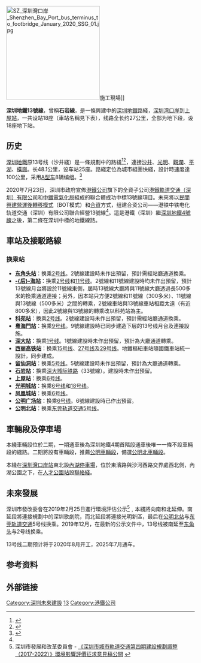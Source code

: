 {{noteTA
|G1 = Transport
|G2 = Unit
}}
{{SZ Future infrastructure}}
{{Infobox rail line
| name        = 深圳地鐵13號線
| other_name = 石岩線
| logo        = ShenzhenMetroLine13.svg
| logo_width  = 100px
| color       = {{深圳地铁色彩|13号线}}
| image       = 
| image_width = 
| image_alt   =
| caption     = 
| type        = [[城市軌道交通|城市軌道交通]]
| system      = [[深圳地鐵|深圳地鐵]]
| status      = 興建中，预计2023年年底通车
| locale     = {{CHN}}[[廣東省|廣東省]][[深圳市|深圳市]]
| start       = [[深圳湾口岸站|深圳湾口岸站]]（未来发展：[[东角头站|东角头站]]）
| end         = [[上屋站|上屋站]]（未来发展：[[公明北站|公明北站]]）
| stations    = 
| routes      = 1
| daily_ridership = 
| depot       = [[內湖停車場|內湖停車場]]、[[公明车辆段|公明车辆段]]
| stock       =
| open        = 
| close       = 
| owner       = 港铁中铁电化轨道交通（深圳）有限公司 <ref name="#1">{{Cite web |url= https://www.chinabidding.com/en/detail/245432854-BidResult.html |title= 深圳市轨道交通13号线PPP项目预中标结果和合同公示 |publisher= 机电产品招标投标电子交易平台 |work= www.chinabidding.com/en |accessdate= 2020-07-23 |archive-date= 2020-11-18 |archive-url= https://web.archive.org/web/20201118085056/https://www.chinabidding.com/en/detail/245432854-BidResult.html |dead-url= no }}</ref>
| operator    = [[港鐵軌道交通（深圳）有限公司|港鐵軌道交通（深圳）有限公司]]
| character   = 
| linelength  = 
| tracklength = 
| tracks = 2條
| gauge       = 1435[[毫米|毫米]]（[[標準軌|標準軌]]）
| electrification = 
| speed       = 
| elevation   = 
| website     =
| map         = {{深圳地鐵RDT/13}}
| map_state   = collapsed
}}
[[File:SZ_深圳灣口岸_Shenzhen_Bay_Port_bus_terminus_to_footbridge_January_2020_SSG_01.jpg|250px]]施工現場]]

'''深圳地鐵13號線'''，曾稱'''石岩線'''，是一條興建中的[[深圳地鐵|深圳地鐵]]路綫，[[深圳湾口岸|深圳湾口岸]]到[[上屋站|上屋站]]，一共设站18座（車站名稱見下表），线路全长约27公里，全部为地下段，设18座地下站。

== 历史 ==
[[深圳地鐵|深圳地鐵]]原13号线（沙井綫）是一條規劃中的路綫<ref>{{cite web |url=http://www.szpl.gov.cn/main/zsgg/200802210216544.shtml |title=轨道线网规划方案 |publisher=深圳市规划局 |work=2008-02-21 |accessdate=2014-02-10  |archiveurl=https://www.webcitation.org/6CYre7V18?url=http://www.szpl.gov.cn/main/zsgg/200802210216544.shtml |archivedate=2012-11-30 |deadurl=yes }}</ref><ref>{{cite news | url=http://jb.sznews.com/html/2012-11/20/content_2283077.htm | title=《深圳市轨道交通规划（修编）》公示，新增4条地铁线 | work=晶报 | date=2012-11-20 | accessdate=2014-02-10 | deadurl=yes | archiveurl=https://web.archive.org/web/20140222041843/http://jb.sznews.com/html/2012-11/20/content_2283077.htm | archivedate=2014年2月22日 | df= }}</ref>，連接[[沙井街道_(深圳市)|沙井]]、[[光明街道_(深圳市)|光明]]、[[觀瀾街道|觀瀾]]、[[平湖街道_(深圳市)|平湖]]、[[橫崗街道|橫崗]]。长48.1公里，设车站25座。路綫定位為城市組團快綫，設計時速度達100公里，采用[[A型车|A型车]]8辆编组。<ref>{{Cite web|url=http://www.ndrc.gov.cn/zcfb/zcfbghwb/201707/W020170712339982329520.pdf|accessdate=2018-12-28|work=www.ndrc.gov.cn|title=存档副本|archive-date=2018-07-12|archive-url=https://web.archive.org/web/20180712231735/http://www.ndrc.gov.cn/zcfb/zcfbghwb/201707/W020170712339982329520.pdf|dead-url=no}}</ref>

2020年7月23日，深圳市政府宣佈[[港鐵公司|港鐵公司]]旗下的全資子公司[[港鐵軌道交通（深圳）有限公司|港鐵軌道交通（深圳）有限公司]]和[[中鐵電氣化局|中鐵電氣化局]]組成的聯合體成功中標13號線項目。未來將以[[民間興建營運後轉移模式|民間興建營運後轉移模式]]（BOT模式）和[[合資|合資]]方式，组建合资公司——港铁中铁电化轨道交通（深圳）有限公司聯合經營13號線<ref name="#1"/>。這是港鐵（深圳）繼[[深圳地铁4号线|深圳地鐵4號線]]之後，第二條在深圳中標的地鐵線路。

== 車站及接駁路線 ==
{{深圳地鐵13號線車站列表}}
=== 换乘站 ===
* '''[[东角头站|东角头站]]'''：换乘[[深圳地铁2号线|2号线]]。2號線建設時未作出預留，預計需經站廳通道換乘。
* '''[[后海站|-{后}-海站]]'''：换乘[[深圳地铁2号线|2号线]]和[[深圳地铁11号线|11号线]]。2號線和11號線建設時均未作出預留，預計13號線月台將設於11號線東側，屆時13號線大廳將與11號線大廳透過長500多米的換乘通道連接；另外，因本站只方便2號線和11號線（300多米）、11號線與13號線（500多米）之間的轉乘，2號線車站與13號線車站相距太遠（有近800多米），因此2號線與13號線的轉乘改以科苑站為主。
* '''[[科苑站|科苑站]]'''：换乘[[深圳地铁2号线|2号线]]。2號線建設時未作出預留，預計需經站廳通道換乘。
* '''[[粵海門站|粵海門站]]'''：换乘[[深圳地铁9号线|9号线]]。9號線建設時已同步建造下层的13号线月台及連接設施。
* '''[[深大站|深大站]]'''：换乘[[深圳地铁1号线|1号线]]。1號線建設時未作出預留，預計為大廳通道轉乘。
* '''[[西丽高铁站_(地鐵)|西丽高铁站]]'''：换乘[[深圳地铁15号线|15号线]]、[[深圳地铁27号线|27号线]]及[[深圳地铁29号线|29号线]]。地鐵樞紐車站隨國鐵車站統一設計，同步建成。
* '''[[留仙洞站|留仙洞站]]'''：换乘[[深圳地铁5号线|5号线]]。5號線建設時未作出預留，預計為大廳通道轉乘。
* '''[[石岩站|石岩站]]'''：换乘[[深大城际铁路|深大城际铁路]]（33號線）。建設時未作出預留。
* '''[[上屋站|上屋站]]'''：换乘[[深圳地铁6号线|6号线]]。
* '''[[光明城站|光明城站]]'''：换乘[[深圳地铁6号线|6号线]]和[[深圳地铁18号线|18号线]]。
* '''[[凤凰城站_(深圳)|凤凰城站]]'''：换乘[[深圳地铁6号线|6号线]]。
* '''[[公明广场站|公明广场站]]'''：换乘[[深圳地铁6号线|6号线]]。6號線建設時已作出預留。
* '''[[公明北站|公明北站]]'''：换乘[[东莞轨道交通5号线|东莞轨道交通5号线]]。

== 車輛段及停車場 ==
本綫車輛段位於二期，一期通車後為深圳地鐵4期首階段通車後唯一一條不設車輛段的綫路。二期將設有車輛段，推薦[[公明車輛段|公明車輛段]]，備選[[公明北車輛段|公明北車輛段]]。

本綫在[[深圳灣口岸站|深圳灣口岸站]]東北設[[內湖停車場|內湖停車場]]，位於東濱路與沙河西路交界處西北側，內湖公園之下，在[[人才公園站|人才公園站]]設[[聯絡綫|聯絡綫]]。

== 未來發展 ==
深圳市發改委會在2019年2月25日進行環境評估公示<ref name=sz-planning2019>深圳市發展和改革委員會 - [http://fgw.sz.gov.cn/zwgk/qt/tzgg/201902/t20190225_16651234.htm 《深圳市城市軌道交通第四期建設規劃調整（2017-2022）》環境影響評價征求意見稿公開] {{Wayback|url=http://www.sz.gov.cn/szfgw/xxgk/qt/tzgg/201902/t20190225_16651234.htm |date=20190306043759 }}</ref>﹐本綫將向南和北延伸。南延段將連接規劃中的深圳歌劇院，而北延段將連接光明新區，最后在[[公明北站|公明北站]]与[[东莞轨道交通|东莞轨道交通]]5号线换乘。2019年12月，在最新的公示文件中，13号线被南延至[[東角頭站|东角头]]与2号线换乘。

13号线二期预计将于2020年8月开工，2025年7月通车。

== 参考资料 ==
{{Reflist}}

== 外部链接 ==
{{深圳地鐵13號線|Nocat}}
{{深圳轨道交通}}
{{香港鐵路有限公司}}
{{港鐵公司於粵港澳大灣區經營的鐵路及交通業務}}
{{粤港澳大湾区公共交通}}

[[Category:深圳未來建設|Category:深圳未來建設]]
[[Category:深圳地鐵路線|13]]
[[Category:港鐵公司|Category:港鐵公司]]